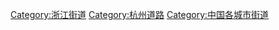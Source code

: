 [[Category:浙江街道|Category:浙江街道]]
[[Category:杭州道路|Category:杭州道路]]
[[Category:中国各城市街道|Category:中国各城市街道]]